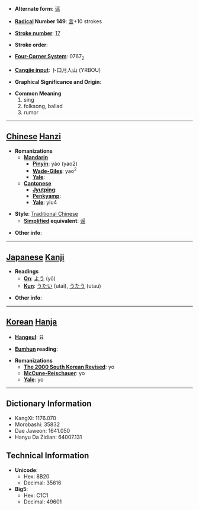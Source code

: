 * '''Alternate form''': [[谣]]

* '''[[Wiktionary:Chinese radical index| Radical]] Number 149''': [[Wiktionary:Chinese radical index 言|言]]+10 strokes

* '''[[Wiktionary:Chinese total strokes index|Stroke number]]''': [[Wiktionary:Chinese total strokes index 17|17]]

* '''Stroke order''': 

* '''[[Wiktionary:Chinese four corner index|Four-Corner System]]''': 0767<sub>2</sub>

* '''[[Wiktionary:Chinese Cangjie index|Cangjie input]]''': 卜口月人山 (YRBOU)

* '''Graphical Significance and Origin''': 

* '''Common Meaning'''
*#sing
*# folksong, ballad
*# rumor


----

== [[Chinese]] [[Hanzi]] ==

* '''Romanizations'''
** '''[[Mandarin]]'''
*** '''[[Pinyin]]''': yáo (yao2)
*** '''[[Wade-Giles]]''': yao<sup>2</sup>
*** '''[[Yale]]''': 
** '''[[Cantonese]]'''
*** '''[[Jyutping]]''':
*** '''[[Penkyamp]]''': 
*** '''[[Yale]]''': yiu4

* '''Style''': [[Traditional Chinese]] 
** '''[[Simplified Chinese|Simplified]] equivalent''': [[谣]]

* '''Other info''': 

----

== [[Japanese]] [[Kanji]] ==

* '''Readings'''
** '''[[On]]''': [[よう]] (yō)
** '''[[Kun]]''': [[うたい]] (utai), [[うたう]] (utau)

* '''Other info''':  

----

== [[Korean]] [[Hanja]] ==

* '''[[Hangeul]]''': 요

* '''[[Eumhun]] reading''': 

* '''Romanizations'''
** '''[[The 2000 South Korean Revised Romanization|The 2000 South Korean Revised]]''': yo
** '''[[McCune-Reischauer]]''': yo
** '''[[Yale]]''': yo

----

== Dictionary Information ==

* KangXi: 1176.070
* Morobashi: 35832
* Dae Jaweon: 1641.050
* Hanyu Da Zidian: 64007.131

== Technical Information ==

* '''Unicode''':
** Hex: 8B20
** Decimal: 35616
* '''Big5''':
** Hex: C1C1
** Decimal: 49601